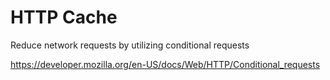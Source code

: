 # HTTP Cache

Reduce network requests by utilizing conditional requests

https://developer.mozilla.org/en-US/docs/Web/HTTP/Conditional_requests